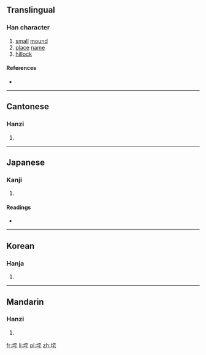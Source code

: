 ==Translingual==

===Han character===
{{Han char|rn=32|rad=土|as=06|sn=9|four=4311<sub>4</sub>|canj=土十竹心 (GJHP)|ids=⿰[[土]][[宅]]}}

# [[small]] [[mound]]
# [[place]] [[name]]
# [[hillock]]

====References====
* {{Han ref|kx=0228.110|dkj=05051|dj=0464.090|hdz=10442.040|uh=579E|ud=22430|bh=CE51|bd=52817}}

----

==Cantonese==

===Hanzi===
{{yue-hanzi|jyut=|y=cha4}}

# {{defn|lang=yue|sort=土06}}

----

==Japanese==

===Kanji===
{{ja-kanji|grade=|rs=土06}}

# {{defn|lang=ja|sort=土06}}

====Readings====
* {{ja-readings|on=[[た]] (ta), [[だ]] (da)|kun=}}

----

==Korean==

===Hanja===
{{ko-hanja|hangeul=타|rv=ta|mr=t'a}}

# {{defn|lang=ko|sort=土06}}

----

==Mandarin==

===Hanzi===
{{cmn-hanzi|pin=[[chá]] ([[cha2]])|wg=ch'a<sup>2</sup>}}

# {{defn|lang=cmn|sort=土06}}

[[fr:垞]]
[[li:垞]]
[[pl:垞]]
[[zh:垞]]